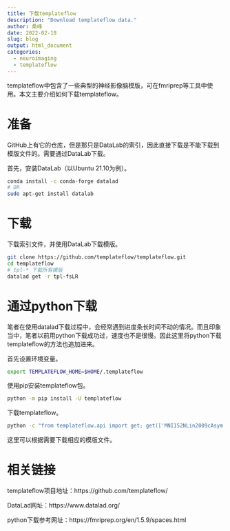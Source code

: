 ```yaml
---
title: 下载templateflow
description: "Download templateflow data."
author: 桑峰
date: 2022-02-18
slug: blog
output: html_document
categories:
  - neuroimaging
  - templateflow
---
```


templateflow中包含了一些典型的神经影像脑模版，可在fmriprep等工具中使用。本文主要介绍如何下载templateflow。

# 准备

GitHub上有它的仓库，但是那只是DataLab的索引，因此直接下载是不能下载到模版文件的。需要通过DataLab下载。

首先，安装DataLab（以Ubuntu 21.10为例）。

```bash
conda install -c conda-forge datalad
# OR
sudo apt-get install datalab
```

# 下载

下载索引文件，并使用DataLab下载模版。

```bash
git clone https://github.com/templateflow/templateflow.git
cd templateflow
# tpl-* 下载所有模版
datalad get -r tpl-fsLR
```

# 通过python下载

笔者在使用datalad下载过程中，会经常遇到进度条长时间不动的情况。而且印象当中，笔者以前用python下载成功过，速度也不是很慢。因此这里将python下载templateflow的方法也追加进来。

首先设置环境变量。

```bash
export TEMPLATEFLOW_HOME=$HOME/.templateflow
```

使用pip安装templateflow包。

```bash
python -m pip install -U templateflow
```

下载templateflow。

```bash
python -c "from templateflow.api import get; get(['MNI152NLin2009cAsym', 'MNI152NLin6Asym', 'OASIS30ANTs', 'MNIPediatricAsym', 'MNIInfant'])"
```

这里可以根据需要下载相应的模版文件。

# 相关链接

templateflow项目地址：https://github.com/templateflow/

DataLad网址：https://www.datalad.org/

python下载参考网址：https://fmriprep.org/en/1.5.9/spaces.html